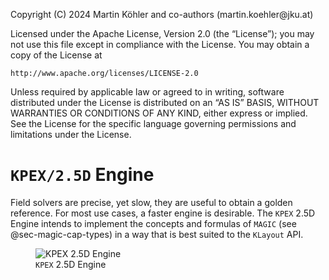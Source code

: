 ::: {.content-hidden}
Copyright (C) 2024 Martin Köhler and co-authors (martin.koehler@jku.at)

Licensed under the Apache License, Version 2.0 (the "License");
you may not use this file except in compliance with the License.
You may obtain a copy of the License at

    http://www.apache.org/licenses/LICENSE-2.0

Unless required by applicable law or agreed to in writing, software
distributed under the License is distributed on an "AS IS" BASIS,
WITHOUT WARRANTIES OR CONDITIONS OF ANY KIND, either express or implied.
See the License for the specific language governing permissions and
limitations under the License.
:::

# `KPEX/2.5D` Engine

Field solvers are precise, yet slow, they are useful to obtain a golden reference.
For most use cases, a faster engine is desirable.
The `KPEX` 2.5D Engine intends to implement the concepts and formulas of `MAGIC` (see @sec-magic-cap-types) in a way that is best suited to the `KLayout` API.

![`KPEX` 2.5D Engine](figures/kpex-engine-2.5D-overview.svg)

